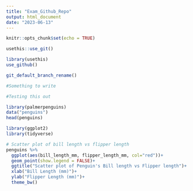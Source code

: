 ```yaml
---
title: "Exam_Github_Repo"
output: html_document
date: "2023-06-13"
---
```


```r
knitr::opts_chunk$set(echo = TRUE)
```

```r
usethis::use_git()
```

```r
library(usethis)
use_github()
```

```r
git_default_branch_rename()
```

```r
#Something to write
```

```r
#Testing this out

library(palmerpenguins)
data("penguins")
head(penguins)

library(ggplot2)
library(tidyverse)

# Scatter plot of bill length vs flipper length
penguins %>% 
  ggplot(aes(bill_length_mm, flipper_length_mm, col="red"))+
  geom_point(show.legend = FALSE)+
  ggtitle("Scatter plot of Penguin's Bill length vs Flipper length")+
  xlab("Bill Length (mm)")+
  ylab("Flipper Length (mm)")+
  theme_bw()

```






